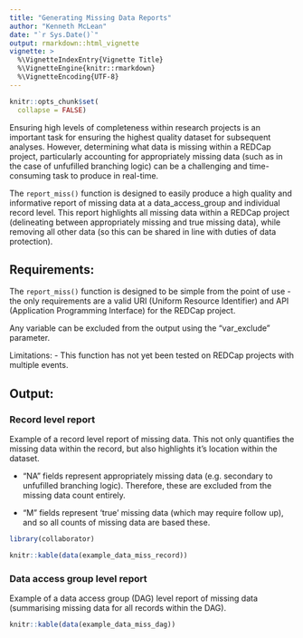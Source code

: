 ```yaml
---
title: "Generating Missing Data Reports"
author: "Kenneth McLean"
date: "`r Sys.Date()`"
output: rmarkdown::html_vignette
vignette: >
  %\VignetteIndexEntry{Vignette Title}
  %\VignetteEngine{knitr::rmarkdown}
  %\VignetteEncoding{UTF-8}
---
```


```r
knitr::opts_chunk$set(
  collapse = FALSE)
```

Ensuring high levels of completeness within research projects is an important task for ensuring the highest quality dataset for subsequent analyses. However, determining what data is missing within a REDCap project, particularly accounting for appropriately missing data (such as in the case of unfufilled branching logic) can be a challenging and time-consuming task to produce in real-time. 

The `report_miss()` function is designed to easily produce a high quality and informative report of missing data at a data_access_group and individual record level. This report highlights all missing data within a REDCap project (delineating between appropriately missing and true missing data), while removing all other data (so this can be shared in line with duties of data protection).

## Requirements:
The `report_miss()` function is designed to be simple from the point of use - the only requirements are a valid URI (Uniform Resource Identifier) and API (Application Programming Interface) for the REDCap project.

Any variable can be excluded from the output using the "var_exclude" parameter. 

Limitations:
- This function has not yet been tested on REDCap projects with multiple events.

## Output:
### Record level report
Example of a record level report of missing data. This not only quantifies the missing data within the record, but also highlights it's location within the dataset.

- "NA" fields represent appropriately missing data (e.g. secondary to unfufilled branching logic). Therefore, these are excluded from the missing data count entirely.

- "M" fields represent 'true' missing data (which may require follow up), and so all counts of missing data are based these.

```r
library(collaborator)

knitr::kable(data(example_data_miss_record))

```



### Data access group level report
Example of a data access group (DAG) level report of missing data (summarising missing data for all records within the DAG).

```r
knitr::kable(data(example_data_miss_dag))

```
